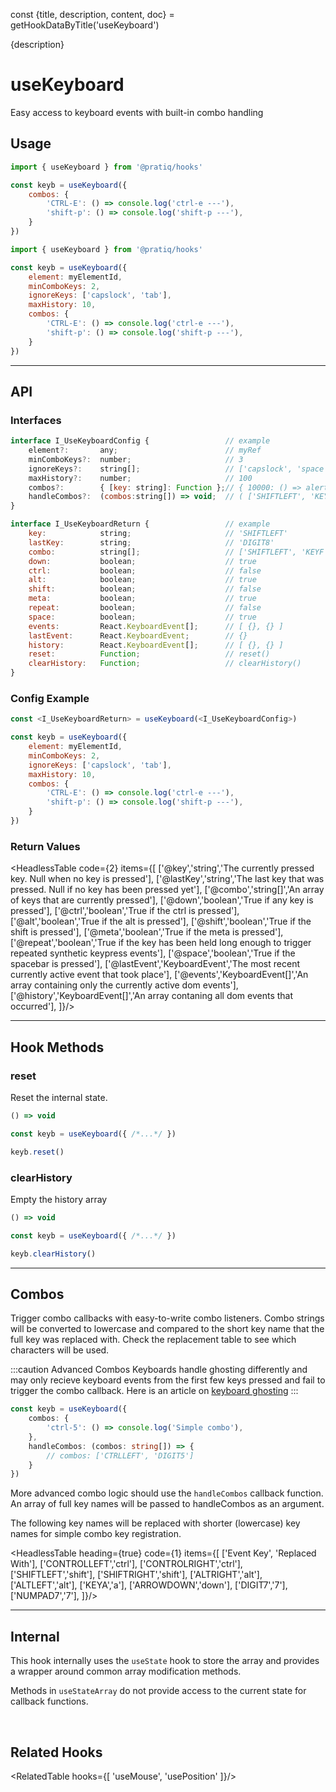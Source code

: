 const {title, description, content, doc} = getHookDataByTitle('useKeyboard')

<head>
  <title>{title}</title>
  <meta name="description" content={description} />
</head>

<MainText>
{description}
</MainText>

<MainText>
<h1>useKeyboard</h1>
Easy access to keyboard events with built-in combo handling
</MainText>



## Usage    
 
<Tabs>

<TabItem value='simple' label='Simple'>

```js 
import { useKeyboard } from '@pratiq/hooks'

const keyb = useKeyboard({
    combos: {
        'CTRL-E': () => console.log('ctrl-e ---'),
        'shift-p': () => console.log('shift-p ---'),
    }
})
```

</TabItem>

<TabItem value='advanced' label='Advanced'>

```js
import { useKeyboard } from '@pratiq/hooks'

const keyb = useKeyboard({
    element: myElementId,
    minComboKeys: 2,
    ignoreKeys: ['capslock', 'tab'],
    maxHistory: 10,
    combos: {
        'CTRL-E': () => console.log('ctrl-e ---'),
        'shift-p': () => console.log('shift-p ---'),
    }
})
```

</TabItem>

</Tabs>







<!-- ======================================================================= -->
<hr />

## API

### Interfaces

```js
interface I_UseKeyboardConfig {                 // example
    element?:       any;                        // myRef
    minComboKeys?:  number;                     // 3
    ignoreKeys?:    string[];                   // ['capslock', 'space']
    maxHistory?:    number;                     // 100
    combos?:        { [key: string]: Function };// { 10000: () => alert('10 seconds left') }
    handleCombos?:  (combos:string[]) => void;  // ( ['SHIFTLEFT', 'KEYA'] ) => { ... }
}

interface I_UseKeyboardReturn {                 // example
    key:            string;                     // 'SHIFTLEFT'
    lastKey:        string;                     // 'DIGIT8'
    combo:          string[];                   // ['SHIFTLEFT', 'KEYF']
    down:           boolean;                    // true
    ctrl:           boolean;                    // false
    alt:            boolean;                    // true
    shift:          boolean;                    // false
    meta:           boolean;                    // true
    repeat:         boolean;                    // false
    space:          boolean;                    // true
    events:         React.KeyboardEvent[];      // [ {}, {} ]
    lastEvent:      React.KeyboardEvent;        // {}
    history:        React.KeyboardEvent[];      // [ {}, {} ]
    reset:          Function;                   // reset()
    clearHistory:   Function;                   // clearHistory()
}
```

### Config Example

```js
const <I_UseKeyboardReturn> = useKeyboard(<I_UseKeyboardConfig>)

const keyb = useKeyboard({
    element: myElementId,
    minComboKeys: 2,
    ignoreKeys: ['capslock', 'tab'],
    maxHistory: 10,
    combos: {
        'CTRL-E': () => console.log('ctrl-e ---'),
        'shift-p': () => console.log('shift-p ---'),
    }
})
```



### Return Values

<HeadlessTable code={2} items={[
    ['@key','string','The currently pressed key. Null when no key is pressed'],
    ['@lastKey','string','The last key that was pressed. Null if no key has been pressed yet'],
    ['@combo','string[]','An array of keys that are currently pressed'],
    ['@down','boolean','True if any key is pressed'],
    ['@ctrl','boolean','True if the ctrl is pressed'],
    ['@alt','boolean','True if the alt is pressed'],
    ['@shift','boolean','True if the shift is pressed'],
    ['@meta','boolean','True if the meta is pressed'],
    ['@repeat','boolean','True if the key has been held long enough to trigger repeated synthetic keypress events'],
    ['@space','boolean','True if the spacebar is pressed'],
    ['@lastEvent','KeyboardEvent','The most recent currently active event that took place'],
    ['@events','KeyboardEvent[]','An array containing only the currently active dom events'],
    ['@history','KeyboardEvent[]','An array contaning all dom events that occurred'],
]}/>








<!-- ======================================================================= -->
<hr />

## Hook Methods


<Card>

### reset
Reset the internal state.

```ts
() => void 
```
```ts
const keyb = useKeyboard({ /*...*/ })

keyb.reset() 
```

</Card>

<Card>


### clearHistory
Empty the history array

```ts
() => void 
```
```ts
const keyb = useKeyboard({ /*...*/ })

keyb.clearHistory() 
```

</Card>



<!-- ======================================================================= -->
<hr />

## Combos

Trigger combo callbacks with easy-to-write combo listeners. Combo strings will be converted to 
lowercase and compared to the short key name that the full key was replaced with. Check the replacement
table to see which characters will be used.


:::caution Advanced Combos
Keyboards handle ghosting differently and may only recieve keyboard 
events from the first few keys pressed and fail to trigger the combo callback. Here is an article 
on <a href='https://google.com/keyboard-ghosting'> keyboard ghosting</a>
:::


```ts
const keyb = useKeyboard({
    combos: {
        'ctrl-5': () => console.log('Simple combo'),
    },
    handleCombos: (combos: string[]) => {
        // combos: ['CTRLLEFT', 'DIGIT5']
    }
})
```

More advanced combo logic should use the `handleCombos` callback function. An array
of full key names will be passed to handleCombos as an argument.


The following key names will be replaced with shorter (lowercase) key names for simple combo key 
registration.


<HeadlessTable heading={true} code={1} items={[
    ['Event Key', 'Replaced With'],
    ['CONTROLLEFT','ctrl'],
    ['CONTROLRIGHT','ctrl'],
    ['SHIFTLEFT','shift'],
    ['SHIFTRIGHT','shift'],
    ['ALTRIGHT','alt'],
    ['ALTLEFT','alt'],
    ['KEYA','a'],
    ['ARROWDOWN','down'],
    ['DIGIT7','7'],
    ['NUMPAD7','7'],
]}/>

<!--=========================================================================-->

<hr />


## Internal

This hook internally uses the `useState` hook to store the array and provides 
a wrapper around common array modification methods. 

Methods in `useStateArray` do not provide access to the current state for callback 
functions.

<!--=========================================================================-->

<br />

## Related Hooks

<RelatedTable hooks={[
    'useMouse',
    'usePosition'
]}/>
